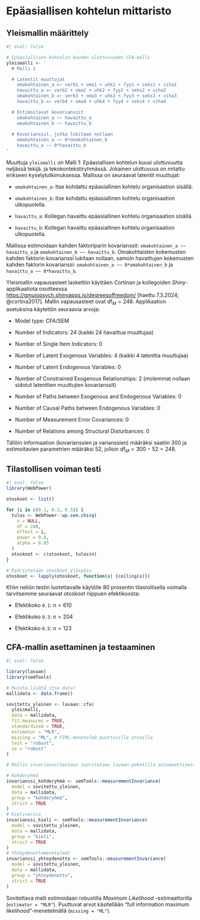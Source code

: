 # Epäasiallisen kohtelun mittaristo

## Yleismallin määrittely

```r
#| eval: false

# Epäasiallisen kohtelun kuuden ulottuvuuden CFA-malli
yleismalli <- '
  # Malli 1

  # Latentit muuttujat
    omakohtainen_a =~ verb1 + oma1 + uhk1 + fyy1 + seks1 + viha1
    havaittu_a =~ verb2 + oma2 + uhk2 + fyy2 + seks2 + viha2
    omakohtainen_b =~ verb3 + oma3 + uhk3 + fyy3 + seks3 + viha3
    havaittu_b =~ verb4 + oma4 + uhk4 + fyy4 + seks4 + viha4

  # Estimoitavat kovarianssit
    omakohtainen_a ~~ havaittu_a
    omakohtainen_b ~~ havaittu_b
    
  # Kovarianssit, jotka lukitaan nollaan
    omakohtainen_a ~~ 0*omakohtainen_b
    havaittu_a ~~ 0*havaittu_b
'
```

Muuttuja `yleismalli` on Malli 1: Epäasiallisen kohtelun kuusi ulottuvuutta neljässä tekijä. ja tekokontekstiryhmässä. Jokainen ulottuvuus on mitattu erikseen kyselytutkimuksessa. Mallissa on seuraavat latentit muuttujat:

-   `omakohtainen_a`: Itse kohdattu epäasiallinen kohtelu organisaation sisällä.

-   `omakohtainen_b`: Itse kohdattu epäasiallinen kohtelu organisaation ulkopuolella.

-   `havaittu_a`: Kollegan havaittu epäasiallinen kohtelu organisaation sisällä.

-   `havaittu_b`: Kollegan havaittu epäasiallinen kohtelu organisaation ulkopuolella.

Mallissa estimoidaan kahden faktoriparin kovarianssit: `omakohtainen_a ~~ havaittu_a` ja `omakohtainen_b ~~ havaittu_b`. Omakohtaisten kokemusten kahden faktorin kovarianssi lukitaan nollaan, samoin havaittujen kokemusten kahden faktorin kovarianssi: `omakohtainen_a ~~ 0*omakohtainen_b` ja `havaittu_a ~~ 0*havaittu_b`.

Yleismallin vapausasteet laskettiin käyttäen Cortinan ja kollegoiden *Shiny*-applikaatiota osoitteessa <https://gmuiopsych.shinyapps.io/degreesoffreedom/> [haettu 7.3.2024; @cortina2017]. Mallin vapausasteet ovat $\text{df}_M = 248$. Applikaation asetuksina käytettiin seuraavia arvoja:

-   Model type: CFA/SEM

-   Number of Indicators: 24 (kaikki 24 havaittua muuttujaa)

-   Number of Single Item Indicators: 0

-   Number of Latent Exogenous Variables: 4 (kaikki 4 latenttia muuttujaa)

-   Number of Latent Endogenous Variables: 0

-   Number of Constrained Exogenous Relationships: 2 (molemmat nollaan sidotut latenttien muuttujien kovarianssit)

-   Number of Paths between Exogenous and Endogenous Variables: 0

-   Number of Causal Paths between Endogenous Variables: 0

-   Number of Measurement Error Covariances: 0

-   Number of Relations among Structural Disturbances: 0

Tällöin informaation (kovarianssien ja varianssien) määräksi saatiin 300 ja estimoitavien parametrien määräksi 52, jolloin $\text{df}_M = 300-52 = 248$.

## Tilastollisen voiman testi

```r
#| eval: false
library(WebPower)

otoskoot <- list()

for (i in c(0.1, 0.3, 0.5)) {
  tulos <- WebPower::wp.sem.chisq(
    n = NULL,
    df = 248,
    effect = i,
    power = 0.8,
    alpha = 0.05
  )
  otoskoot <- c(otoskoot, tulos$n)
}

# Pyöristetään otoskoot ylöspäin
otoskoot <- lapply(otoskoot, function(x) {ceiling(x)})
```

Khiin neliön testin luotettavalle käytölle 80 prosentin tilastollisella voimalla tarvitsemme seuraavat otoskoot riippuen efektikoosta:

-   Efektikoko `0.1`: $n = 610$

-   Efektikoko `0.3`: $n = 204$

-   Efektikoko `0.5`: $n = 123$

## CFA-mallin asettaminen ja testaaminen

```r
#| eval: false

library(lavaan)
library(semTools)

# Muista lisätä itse data!
mallidata <- data.frame()

sovitettu_yleinen <- lavaan::cfa(
  yleismalli,
  data = mallidata,
  fit.measures = TRUE,
  standardized = TRUE,
  estimator = "MLR",
  missing = "ML", # FIML-menetelmä puuttuville arvoille
  test = "robust",
  se = "robust"
)

# Mallin invarianssitestaus suoritetaan lavaan-paketilla automaattisesti. Käytetään Satorra-Bentley-korjattu khiin neliötä.

# Kohderyhmä
invarianssi_kohderyhmä <- semTools::measurementInvariance(
  model = sovitettu_yleinen,
  data = mallidata,
  group = "kohderyhmä",
  strict = TRUE
)
# Kieliversio
invarianssi_kieli <- semTools::measurementInvariance(
  model = sovitettu_yleinen,
  data = mallidata,
  group = "kieli",
  strict = TRUE
)
# Yhteydenottomenetelmät
invarianssi_yhteydenotto <- semTools::measurementInvariance(
  model = sovitettu_yleinen,
  data = mallidata,
  group = "yhteydenotto",
  strict = TRUE
)
```

Sovitettava malli estimoidaan robustilla *Maximum Likelihood* -estimaattorilla (`estimator = "MLR"`). Puuttuvat arvot käsitellään "full information maximum likelihood"-menetelmällä (`missing = "ML"`).
